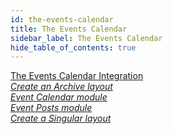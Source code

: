```yaml
---
id: the-events-calendar
title: The Events Calendar
sidebar_label: The Events Calendar
hide_table_of_contents: true
---
```


<div className="row">
  <div className="col col--6">
    <a className="jump-to" href="../../beaver-themer/integrations/the-events-calendar/beaver-themer-and-the-events-calendar-plugin" aria-label="The Events Calendar Integration">
      <div className="jump-to--main">
        The Events Calendar Integration
      </div>
      <div className="jump-to--icon">
        <i className="fas fa-chevron-right" />
      </div>
    </a>
    <a className="jump-to" href="../../beaver-themer/integrations/the-events-calendar/create-an-archive-themer-layout-for-the-events-calendar-plugin" aria-label="Create an Archive layout">
      <div className="jump-to--main">
        Create an Archive layout
      </div>
      <div className="jump-to--icon">
        <i className="fas fa-chevron-right" />
      </div>
    </a>
    <a className="jump-to" href="../../beaver-themer/integrations/the-events-calendar/archive-themer-layout-event-calendar-module" aria-label="Event Calendar module">
      <div className="jump-to--main">
        Event Calendar module
      </div>
      <div className="jump-to--icon">
        <i className="fas fa-chevron-right" />
      </div>
    </a>
  </div>
  <div className="col col--6">
    <a className="jump-to" href="../../beaver-themer/integrations/the-events-calendar/archive-themer-layout-event-posts-module" aria-label="Event Posts module">
      <div className="jump-to--main">
        Event Posts module
      </div>
      <div className="jump-to--icon">
        <i className="fas fa-chevron-right" />
      </div>
    </a>
    <a className="jump-to" href="../../beaver-themer/integrations/the-events-calendar/create-a-singular-themer-layout-for-the-events-calendar-plugin" aria-label="Create a Singular layout">
      <div className="jump-to--main">
        Create a Singular layout
      </div>
      <div className="jump-to--icon">
        <i className="fas fa-chevron-right" />
      </div>
    </a>
  </div>
</div>
